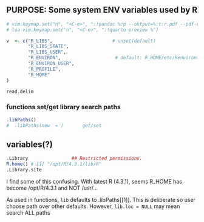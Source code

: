 ## PURPOSE:  Some system ENV variables used by R

```r

# vim.keymap.set("n", "<C-e>", ":!pandoc %:p --output=%:t:r.pdf --pdf-engine=wkhtmltopdf<CR>:!open %:t:r.pdf<CR><CR>", {buffer = true})
# lua vim.keymap.set("n", "<C-e>", ":!quarto preview %")

v  <- c("R_LIBS",                      # unset(default)
        "R_LIBS_STATE",
        "R_LIBS_USER",
        "R_ENVIRON",                    # default: R_HOME/etc/Renviron.site
        "R_ENVIRON_USER",
        "R_PROFILE",
        "R_HOME"
)

read.delim
```

### functions set/get library search paths
```r
.libPaths()
#  .libPaths(new  = )       get/set 
```

## variables(?)
```r
.Library                ## Restricted permissions.
R.home() # [1] "/opt/R/4.3.1/lib/R"
.Library.site
```

I find some of this confusing.
With latest R (4.3.1), seems R_HOME has become /opt/R/4.3.1 and NOT /usr/...

As used in functions, `lib` defaults to .libPaths[[1]].  This is deliberate so user choose path over other defaults.
However, `lib.loc = NULL` may mean search ALL paths

```r
```




